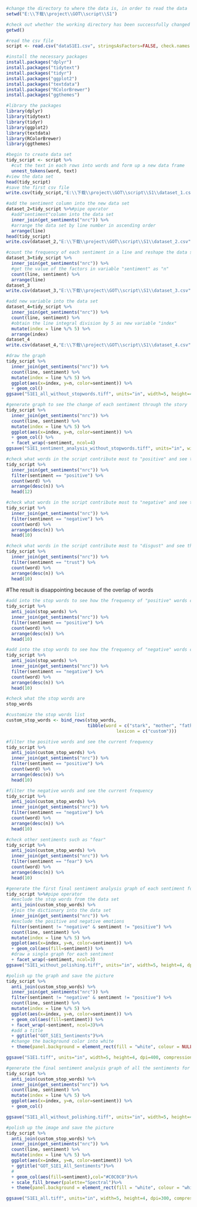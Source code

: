 

```{r}
#change the directory to where the data is, in order to read the data
setwd("E:\\下载\\project\\GOT\\script\\S1")
```


```{r}
#check out whether the working directory has been successfully changed
getwd()
```

```{r}
#read the csv file
script <- read.csv("dataS1E1.csv", stringsAsFactors=FALSE, check.names = F,fileEncoding = "UTF16LE")
```

```{r}
#install the necessary packages
install.packages("dplyr")
install.packages("tidytext")
install.packages("tidyr")
install.packages("ggplot2")
install.packages("textdata")
install.packages("RColorBrewer")
install.packages("ggthemes")
```

```{r}
#library the packages
library(dplyr)
library(tidytext)
library(tidyr)
library(ggplot2)
library(textdata)
library(RColorBrewer)
library(ggthemes)
```


```{r}
#begin to create data set
tidy_script <- script %>% 
  #cut the text in each rows into words and form up a new data frame
  unnest_tokens(word, text)
#view the data set
head(tidy_script)
#save the first csv file
write.csv(tidy_script,"E:\\下载\\project\\GOT\\script\\S1\\dataset_1.csv", row.names = FALSE,fileEncoding = "UTF16LE")
```

```{r}
#add the sentiment column into the new data set
dataset_2=tidy_script %>%#pipe operator
  #add"sentiment"column into the data set
  inner_join(get_sentiments("nrc")) %>%
  #arrange the data set by line number in ascending order
  arrange(line)
head(tidy_script)
write.csv(dataset_2,"E:\\下载\\project\\GOT\\script\\S1\\dataset_2.csv", row.names = FALSE,fileEncoding = "UTF16LE")
```


```{r}
#count the frequency of each sentiment in a line and reshape the data set
dataset_3=tidy_script %>%
  inner_join(get_sentiments("nrc")) %>%
  #get the value of the factors in variable "sentiment" as "n"
  count(line, sentiment) %>%
  arrange(line) 
dataset_3
write.csv(dataset_3,"E:\\下载\\project\\GOT\\script\\S1\\dataset_3.csv", row.names = FALSE,fileEncoding = "UTF16LE")
```


```{r}
#add new variable into the data set
dataset_4=tidy_script %>%
  inner_join(get_sentiments("nrc")) %>%
  count(line, sentiment) %>%
  #obtain the line integral division by 5 as new variable "index"
  mutate(index = line %/% 5) %>%
  arrange(index)
dataset_4
write.csv(dataset_4,"E:\\下载\\project\\GOT\\script\\S1\\dataset_4.csv", row.names = FALSE,fileEncoding = "UTF16LE")
```


```{r}
#draw the graph
tidy_script %>%
  inner_join(get_sentiments("nrc")) %>%
  count(line, sentiment) %>%
  mutate(index = line %/% 5) %>%
  ggplot(aes(x=index, y=n, color=sentiment)) %>%
  + geom_col()
ggsave("S1E1_all_without_stopwords.tiff", units="in", width=5, height=4, dpi=400, compression = 'lzw')
```


```{r}
#generate graph to see the change of each sentiment through the story
tidy_script %>%
  inner_join(get_sentiments("nrc")) %>%
  count(line, sentiment) %>%
  mutate(index = line %/% 5) %>%
  ggplot(aes(x=index, y=n, color=sentiment)) %>%
  + geom_col() %>%
  + facet_wrap(~sentiment, ncol=4)
ggsave("S1E1_sentiment_analysis_without_stopwords.tiff", units="in", width=5, height=4, dpi=500, compression = 'lzw')
```

```{r}
#check what words in the script contribute most to "positive" and see the frequency
tidy_script %>%
  inner_join(get_sentiments("nrc")) %>%
  filter(sentiment == "positive") %>%
  count(word) %>%
  arrange(desc(n)) %>%
  head(12)
```

```{r}
#check what words in the script contribute most to "negative" and see the frequency
tidy_script %>%
  inner_join(get_sentiments("nrc")) %>%
  filter(sentiment == "negative") %>%
  count(word) %>%
  arrange(desc(n)) %>%
  head(10)
```

```{r}
#check what words in the script contribute most to "disgust" and see the frequency
tidy_script %>%
  inner_join(get_sentiments("nrc")) %>%
  filter(sentiment == "trust") %>%
  count(word) %>%
  arrange(desc(n)) %>%
  head(10)
```
#The result is disappointing because of the overlap of words

```{r}
#add into the stop words to see how the frequency of "positive" words changes
tidy_script %>%
  anti_join(stop_words) %>%
  inner_join(get_sentiments("nrc")) %>%
  filter(sentiment == "positive") %>%
  count(word) %>%
  arrange(desc(n)) %>%
  head(10)
```

```{r}
#add into the stop words to see how the frequency of "negative" words changes
tidy_script %>%
  anti_join(stop_words) %>%
  inner_join(get_sentiments("nrc")) %>%
  filter(sentiment == "negative") %>%
  count(word) %>%
  arrange(desc(n)) %>%
  head(10)
```
```{r}
#check what the stop words are
stop_words
```

```{r}
#customize the stop words list
custom_stop_words <- bind_rows(stop_words,
                               tibble(word = c("stark", "mother", "father","daughter", "brother", "rock", "ground", "lord", "shoulder", "king", "grace", "sea", "horse", "soldier", "servent","mother", "standing", "sea", "iron", "guard", "armor", "word", "words"),
                                          lexicon = c("custom")))
```

```{r}
#filter the positive words and see the current frequency 
tidy_script %>%
  anti_join(custom_stop_words) %>%
  inner_join(get_sentiments("nrc")) %>%
  filter(sentiment == "positive") %>%
  count(word) %>%
  arrange(desc(n)) %>%
  head(10)
```

```{r}
#filter the negative words and see the current frequency 
tidy_script %>%
  anti_join(custom_stop_words) %>%
  inner_join(get_sentiments("nrc")) %>%
  filter(sentiment == "negative") %>%
  count(word) %>%
  arrange(desc(n)) %>%
  head(10)
```

```{r}
#check other sentiments such as "fear"
tidy_script %>%
  anti_join(custom_stop_words) %>%
  inner_join(get_sentiments("nrc")) %>%
  filter(sentiment == "fear") %>%
  count(word) %>%
  arrange(desc(n)) %>%
  head(10)
```


```{r}
#generate the first final sentiment analysis graph of each sentiment for the story and save the picture
tidy_script %>%#pipe operator 
  #exclude the stop words from the data set
  anti_join(custom_stop_words) %>%
  #join the dictionary into the data set
  inner_join(get_sentiments("nrc")) %>%
  #exclude the positive and negative emotions
  filter(sentiment != "negative" & sentiment != "positive") %>%
  count(line, sentiment) %>%
  mutate(index = line %/% 5) %>%
  ggplot(aes(x=index, y=n, color=sentiment)) %>%
  + geom_col(aes(fill=sentiment)) %>%
  #draw a single graph for each sentiment
  + facet_wrap(~sentiment, ncol=3)
ggsave("S1E1_without_polishing.tiff", units="in", width=5, height=4, dpi=400, compression = 'lzw')
```

```{r}
#polish up the graph and save the picture
tidy_script %>%
  anti_join(custom_stop_words) %>%
  inner_join(get_sentiments("nrc")) %>%
  filter(sentiment != "negative" & sentiment != "positive") %>%
  count(line, sentiment) %>%
  mutate(index = line %/% 5) %>%
  ggplot(aes(x=index, y=n, color=sentiment)) %>%
  + geom_col(aes(fill=sentiment)) %>%
  + facet_wrap(~sentiment, ncol=3)%>%
  #add a title
  + ggtitle("GOT_S1E1_Sentiments")%>%
  #change the background color into white
  + theme(panel.background = element_rect(fill = "white", colour = NULL, size = 0))

ggsave("S1E1.tiff", units="in", width=5, height=4, dpi=400, compression = 'lzw')
```

```{r}
#generate the final sentiment analysis graph of all the sentiments for the story and save the picture
tidy_script %>%
  anti_join(custom_stop_words) %>%
  inner_join(get_sentiments("nrc")) %>%
  count(line, sentiment) %>%
  mutate(index = line %/% 5) %>%
  ggplot(aes(x=index, y=n, color=sentiment)) %>%
  + geom_col()

ggsave("S1E1_all_without_polishing.tiff", units="in", width=5, height=4, dpi=300, compression = 'lzw')
```

```{r}
#polish up the image and save the picture
tidy_script %>%
  anti_join(custom_stop_words) %>%
  inner_join(get_sentiments("nrc")) %>%
  count(line, sentiment) %>%
  mutate(index = line %/% 5) %>%
  ggplot(aes(x=index, y=n, color=sentiment)) %>%
  + ggtitle("GOT_S1E1_All_Sentiments")%>%
  #
  + geom_col(aes(fill=sentiment),col="#C0C0C0")%>%
  + scale_fill_brewer(palette="Spectral")%>%
  + theme(panel.background = element_rect(fill = "white", colour = "white", size = 0))

ggsave("S1E1_all.tiff", units="in", width=5, height=4, dpi=300, compression = 'lzw')
```

